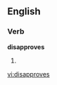==English==

===Verb===
'''disapproves'''

# {{third-person singular of|[[disapprove]]}}

[[vi:disapproves]]
